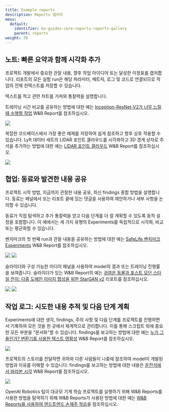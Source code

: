 ```yaml
---
title: Example reports
description: Reports 갤러리
menu:
  default:
    identifier: ko-guides-core-reports-reports-gallery
    parent: reports
weight: 70
---
```


## 노트: 빠른 요약과 함께 시각화 추가

프로젝트 개발에서 중요한 관찰 내용, 향후 작업 아이디어 또는 달성한 이정표를 캡처합니다. 리포트의 모든 실험 run은 해당 파라미터, 메트릭, 로그 및 코드로 연결되므로 작업의 전체 컨텍스트를 저장할 수 있습니다.

텍스트를 적고 관련 차트를 가져와 통찰력을 설명합니다.

트레이닝 시간 비교를 공유하는 방법에 대한 예는 [Inception-ResNet-V2가 너무 느릴 때 수행할 작업](https://wandb.ai/stacey/estuary/reports/When-Inception-ResNet-V2-is-too-slow--Vmlldzo3MDcxMA) W&B Report를 참조하십시오.

<Frame>
    <img src="/images/reports/notes_add_quick_summary.png" max-width="90%"  />
</Frame>

복잡한 코드베이스에서 가장 좋은 예제를 저장하여 쉽게 참조하고 향후 상호 작용할 수 있습니다. Lyft 데이터 세트의 LIDAR 포인트 클라우드를 시각화하고 3D 경계 상자로 주석을 추가하는 방법에 대한 예는 [LIDAR 포인트 클라우드](https://wandb.ai/stacey/lyft/reports/LIDAR-Point-Clouds-of-Driving-Scenes--Vmlldzo2MzA5Mg) W&B Report를 참조하십시오.

<Frame>
    <img src="/images/reports/notes_add_quick_summary_save_best_examples.png" max-width="90%"  />
</Frame>

## 협업: 동료와 발견한 내용 공유

프로젝트 시작 방법, 지금까지 관찰한 내용 공유, 최신 findings 종합 방법을 설명합니다. 동료는 패널에서 또는 리포트 끝에 있는 댓글을 사용하여 제안하거나 세부 사항을 논의할 수 있습니다.

동료가 직접 탐색하고 추가 통찰력을 얻고 다음 단계를 더 잘 계획할 수 있도록 동적 설정을 포함합니다. 이 예에서는 세 가지 유형의 Experiments를 독립적으로 시각화, 비교 또는 평균화할 수 있습니다.

벤치마크의 첫 번째 run과 관찰 내용을 공유하는 방법에 대한 예는 [SafeLife 벤치마크 Experiments](https://wandb.ai/stacey/saferlife/reports/SafeLife-Benchmark-Experiments--Vmlldzo0NjE4MzM) W&B Report를 참조하십시오.

<Frame>
    <img src="/images/reports/intro_collaborate1.png"  />
</Frame>

<Frame>
    <img src="/images/reports/intro_collaborate2.png"  />
</Frame>

슬라이더와 구성 가능한 미디어 패널을 사용하여 model의 결과 또는 트레이닝 진행률을 보여줍니다. 슬라이더가 있는 W&B Report의 예는 [귀여운 동물과 포스트 모던 스타일 전이: 다중 도메인 이미지 합성을 위한 StarGAN v2](https://wandb.ai/stacey/stargan/reports/Cute-Animals-and-Post-Modern-Style-Transfer-StarGAN-v2-for-Multi-Domain-Image-Synthesis---VmlldzoxNzcwODQ) 리포트를 참조하십시오.

<Frame>
    <img src="/images/reports/intro_collaborate3.png"  />
</Frame>

<Frame>
    <img src="/images/reports/intro_collaborate4.png"  />
</Frame>

## 작업 로그: 시도한 내용 추적 및 다음 단계 계획

Experiments에 대한 생각, findings, 주의 사항 및 다음 단계를 프로젝트를 진행하면서 기록하여 모든 것을 한 곳에서 체계적으로 관리합니다. 이를 통해 스크립트 외에 중요한 모든 부분을 "문서화"할 수 있습니다. findings를 보고하는 방법에 대한 예는 [누가 그들인가? 변환기를 사용한 텍스트 명확성](https://wandb.ai/stacey/winograd/reports/Who-is-Them-Text-Disambiguation-with-Transformers--VmlldzoxMDU1NTc) W&B Report를 참조하십시오.

<Frame>
    <img src="/images/reports/intro_work_log_1.png"  />
</Frame>

프로젝트의 스토리를 전달하면 귀하와 다른 사람들이 나중에 참조하여 model이 개발된 방법과 이유를 이해할 수 있습니다. findings를 보고하는 방법에 대한 내용은 [운전석에서 바라본 시각](https://wandb.ai/stacey/deep-drive/reports/The-View-from-the-Driver-s-Seat--Vmlldzo1MTg5NQ) W&B Report를 참조하십시오.

<Frame>
    <img src="/images/reports/intro_work_log_2.png"  />
</Frame>

OpenAI Robotics 팀이 대규모 기계 학습 프로젝트를 실행하기 위해 W&B Reports를 사용한 방법을 탐색하기 위해 W&B Reports가 사용된 방법에 대한 예는 [W&B Reports를 사용하여 엔드투엔드 손재주 학습](https://bit.ly/wandb-learning-dexterity)을 참조하십시오.
